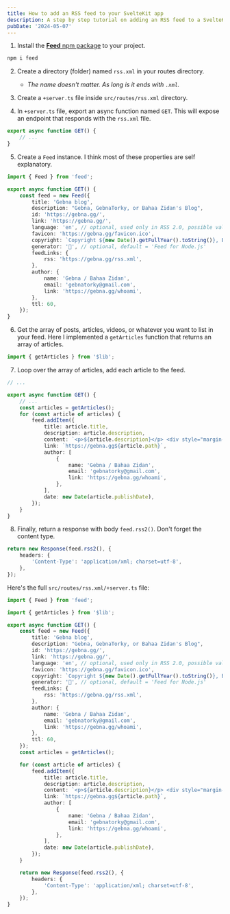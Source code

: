```yaml
---
title: How to add an RSS feed to your SvelteKit app
description: A step by step tutorial on adding an RSS feed to a SvelteKit project
pubDate: '2024-05-07'
---
```


1. Install the [**Feed** npm package](https://www.npmjs.com/package/feed) to your project.

```bash
npm i feed
```

2. Create a directory (folder) named `rss.xml` in your routes directory.

   - _The name doesn't matter. As long is it ends with `.xml`._

3. Create a `+server.ts` file inside `src/routes/rss.xml` directory.
4. In `+server.ts` file, export an async function named `GET`. This will expose an endpoint that responds with the `rss.xml` file.

```ts
export async function GET() {
	// ...
}
```

5. Create a `Feed` instance. I think most of these properties are self explanatory.

```ts
import { Feed } from 'feed';

export async function GET() {
	const feed = new Feed({
		title: 'Gebna blog',
		description: "Gebna, GebnaTorky, or Bahaa Zidan's Blog",
		id: 'https://gebna.gg/',
		link: 'https://gebna.gg/',
		language: 'en', // optional, used only in RSS 2.0, possible values: http://www.w3.org/TR/REC-html40/struct/dirlang.html#langcodes
		favicon: 'https://gebna.gg/favicon.ico',
		copyright: `Copyright ${new Date().getFullYear().toString()}, Bahaa Zidan / Gebna`,
		generator: '🍉', // optional, default = 'Feed for Node.js'
		feedLinks: {
			rss: 'https://gebna.gg/rss.xml',
		},
		author: {
			name: 'Gebna / Bahaa Zidan',
			email: 'gebnatorky@gmail.com',
			link: 'https://gebna.gg/whoami',
		},
		ttl: 60,
	});
}
```

6. Get the array of posts, articles, videos, or whatever you want to list in your feed. Here I implemented a `getArticles` function that returns an array of articles.

```ts
import { getArticles } from '$lib';
```

7. Loop over the array of articles, add each article to the feed.

```ts
// ...

export async function GET() {
	// ...
	const articles = getArticles();
	for (const article of articles) {
		feed.addItem({
			title: article.title,
			description: article.description,
			content: `<p>${article.description}</p> <div style="margin-top: 50px; font-style: italic;"> <strong><a href="https://gebna.gg${article.path}">Keep reading</a>.</strong> </div> <br /> <br />`,
			link: `https://gebna.gg${article.path}`,
			author: [
				{
					name: 'Gebna / Bahaa Zidan',
					email: 'gebnatorky@gmail.com',
					link: 'https://gebna.gg/whoami',
				},
			],
			date: new Date(article.publishDate),
		});
	}
}
```

8. Finally, return a response with body `feed.rss2()`. Don't forget the content type.

```ts
return new Response(feed.rss2(), {
	headers: {
		'Content-Type': 'application/xml; charset=utf-8',
	},
});
```

Here's the full `src/routes/rss.xml/+server.ts` file:

```ts
import { Feed } from 'feed';

import { getArticles } from '$lib';

export async function GET() {
	const feed = new Feed({
		title: 'Gebna blog',
		description: "Gebna, GebnaTorky, or Bahaa Zidan's Blog",
		id: 'https://gebna.gg/',
		link: 'https://gebna.gg/',
		language: 'en', // optional, used only in RSS 2.0, possible values: http://www.w3.org/TR/REC-html40/struct/dirlang.html#langcodes
		favicon: 'https://gebna.gg/favicon.ico',
		copyright: `Copyright ${new Date().getFullYear().toString()}, Bahaa Zidan / Gebna`,
		generator: '🍉', // optional, default = 'Feed for Node.js'
		feedLinks: {
			rss: 'https://gebna.gg/rss.xml',
		},
		author: {
			name: 'Gebna / Bahaa Zidan',
			email: 'gebnatorky@gmail.com',
			link: 'https://gebna.gg/whoami',
		},
		ttl: 60,
	});
	const articles = getArticles();

	for (const article of articles) {
		feed.addItem({
			title: article.title,
			description: article.description,
			content: `<p>${article.description}</p> <div style="margin-top: 50px; font-style: italic;"> <strong><a href="https://gebna.gg${article.path}">Keep reading</a>.</strong> </div> <br /> <br />`,
			link: `https://gebna.gg${article.path}`,
			author: [
				{
					name: 'Gebna / Bahaa Zidan',
					email: 'gebnatorky@gmail.com',
					link: 'https://gebna.gg/whoami',
				},
			],
			date: new Date(article.publishDate),
		});
	}

	return new Response(feed.rss2(), {
		headers: {
			'Content-Type': 'application/xml; charset=utf-8',
		},
	});
}
```
